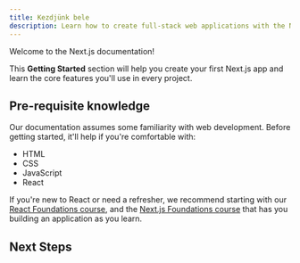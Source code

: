 ```yaml
---
title: Kezdjünk bele
description: Learn how to create full-stack web applications with the Next.js App Router.
---
```


Welcome to the Next.js documentation!

This **Getting Started** section will help you create your first Next.js app and learn the core features you'll use in every project.

## Pre-requisite knowledge

Our documentation assumes some familiarity with web development. Before getting started, it'll help if you're comfortable with:

- HTML
- CSS
- JavaScript
- React

If you're new to React or need a refresher, we recommend starting with our [React Foundations course](/learn/react-foundations), and the [Next.js Foundations course](/learn/dashboard-app) that has you building an application as you learn.

## Next Steps
